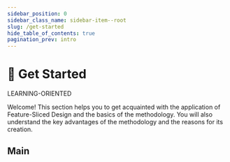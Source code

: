 ```yaml
---
sidebar_position: 0
sidebar_class_name: sidebar-item--root
slug: /get-started
hide_table_of_contents: true
pagination_prev: intro
---
```


# 🚀 Get Started

<span class="badge badge--success margin-bottom--md">LEARNING-ORIENTED</span>

<p class="summary">
Welcome! This section helps you to get acquainted with the application of Feature-Sliced Design and the basics of the methodology. You will also understand the key advantages of the methodology and the reasons for its creation.
</p>

## Main


<NavCard
    title="Overview"
    description="Brief overview of methodology concepts and usage"
    to="/docs/get-started/overview"
    Icon={SettingOutlined}
/>
<NavCard
    title="Quick Start"
    description="Introductory tutorial on the usage of the methodology"
    to="/docs/get-started/quick-start"
    Icon={RocketOutlined}
/>
<NavCard
    title="Decomposition cheatsheet"
    description="A memo on the decomposition of logic with examples and criteria"
    to="/docs/get-started/cheatsheet"
    Icon={BuildOutlined}
/>
